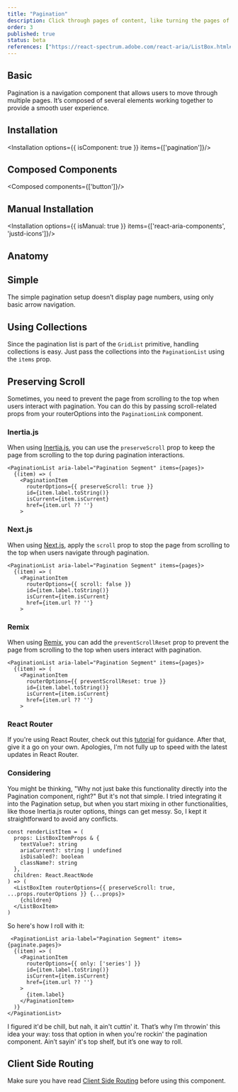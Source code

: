 ```yaml
---
title: "Pagination"
description: Click through pages of content, like turning the pages of a book, controlling the flow of your data presentation.
order: 3
published: true
status: beta
references: ["https://react-spectrum.adobe.com/react-aria/ListBox.html#props"]
---
```



## Basic
Pagination is a navigation component that allows users to move through multiple pages. It’s composed of several elements working together to provide a smooth user experience.
<How isCenter={false} toUse="navigation/pagination/pagination-demo" />

## Installation
<Installation options={{ isComponent: true }} items={['pagination']}/>

## Composed Components
<Composed components={['button']}/>

## Manual Installation
<Installation options={{ isManual: true }} items={['react-aria-components', 'justd-icons']}/>

<SourceCode toShow='pagination'/>

## Anatomy
<Anatomy show='pagination-anatomy'/>

## Simple
The simple pagination setup doesn’t display page numbers, using only basic arrow navigation.
<How isCenter={false} toUse="navigation/pagination/simple-pagination-demo" />

## Using Collections
Since the pagination list is part of the `GridList` primitive, handling collections is easy. Just pass the collections into the `PaginationList` using the `items` prop.
<How isCenter={false} toUse="navigation/pagination/pagination-dynamic-demo" />

## Preserving Scroll
Sometimes, you need to prevent the page from scrolling to the top when users interact with pagination. You can do this by passing scroll-related props from your routerOptions into the `PaginationLink` component.

### Inertia.js
When using [Inertia.js](https://inertiajs.com/scroll-management#scroll-preservation), you can use the `preserveScroll` prop to keep the page from scrolling to the top during pagination interactions.
```tsx {4}
<PaginationList aria-label="Pagination Segment" items={pages}>
  {(item) => (
    <PaginationItem
      routerOptions={{ preserveScroll: true }}
      id={item.label.toString()}
      isCurrent={item.isCurrent}
      href={item.url ?? ''}
    >
```

### Next.js
When using [Next.js](https://nextjs.org/docs/app/building-your-application/routing/linking-and-navigating#disabling-scroll-restoration), apply the `scroll` prop to stop the page from scrolling to the top when users navigate through pagination.
```tsx {4}
<PaginationList aria-label="Pagination Segment" items={pages}>
  {(item) => (
    <PaginationItem
      routerOptions={{ scroll: false }}
      id={item.label.toString()}
      isCurrent={item.isCurrent}
      href={item.url ?? ''}
    >
```

### Remix
When using [Remix](https://remix.run/docs/en/main/components/scroll-restoration#preventing-scroll-reset), you can add the `preventScrollReset` prop to prevent the page from scrolling to the top when users interact with pagination.

```tsx {4}
<PaginationList aria-label="Pagination Segment" items={pages}>
  {(item) => (
    <PaginationItem
      routerOptions={{ preventScrollReset: true }}
      id={item.label.toString()}
      isCurrent={item.isCurrent}
      href={item.url ?? ''}
    >
```

### React Router
If you're using React Router, check out this [tutorial](https://youtu.be/4_H8j3rkpjI?t=61) for guidance. After that, give it a go on your own. Apologies, I'm not fully up to speed with the latest updates in React Router.

### Considering
You might be thinking, "Why not just bake this functionality directly into the Pagination component, right?" But it's not that simple. I tried integrating it into the Pagination setup, but when you start mixing in other functionalities, like those Inertia.js router options, things can get messy. So, I kept it straightforward to avoid any conflicts.
```tsx {10}
const renderListItem = (
  props: ListBoxItemProps & {
    textValue?: string
    ariaCurrent?: string | undefined
    isDisabled?: boolean
    className?: string
  },
  children: React.ReactNode
) => (
  <ListBoxItem routerOptions={{ preserveScroll: true, ...props.routerOptions }} {...props}>
    {children}
  </ListBoxItem>
)
```
So here's how I roll with it:
```tsx {4}
 <PaginationList aria-label="Pagination Segment" items={paginate.pages}>
  {(item) => (
    <PaginationItem
      routerOptions={{ only: ['series'] }}
      id={item.label.toString()}
      isCurrent={item.isCurrent}
      href={item.url ?? ''}
    >
      {item.label}
    </PaginationItem>
  )}
</PaginationList>
```
I figured it'd be chill, but nah, it ain't cuttin' it. That’s why I’m throwin' this idea your way: toss that option in when you're rockin' the pagination component. Ain’t sayin' it's top shelf, but it’s one way to roll.

## Client Side Routing
Make sure you have read [Client Side Routing](/docs/getting-started/client-side-routing) before using this component.
